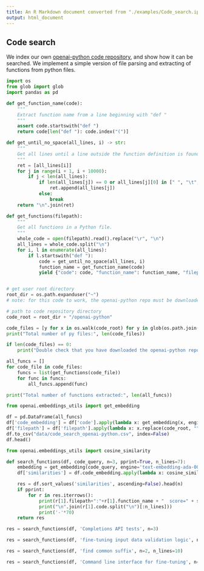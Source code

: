 ```yaml
---
title: An R Markdown document converted from "./examples/Code_search.ipynb"
output: html_document
---
```


## Code search

We index our own [openai-python code repository](https://github.com/openai/openai-python), and show how it can be searched. We implement a simple version of file parsing and extracting of functions from python files.

```python
import os
from glob import glob
import pandas as pd

def get_function_name(code):
    """
    Extract function name from a line beginning with "def "
    """
    assert code.startswith("def ")
    return code[len("def "): code.index("(")]

def get_until_no_space(all_lines, i) -> str:
    """
    Get all lines until a line outside the function definition is found.
    """
    ret = [all_lines[i]]
    for j in range(i + 1, i + 10000):
        if j < len(all_lines):
            if len(all_lines[j]) == 0 or all_lines[j][0] in [" ", "\t", ")"]:
                ret.append(all_lines[j])
            else:
                break
    return "\n".join(ret)

def get_functions(filepath):
    """
    Get all functions in a Python file.
    """
    whole_code = open(filepath).read().replace("\r", "\n")
    all_lines = whole_code.split("\n")
    for i, l in enumerate(all_lines):
        if l.startswith("def "):
            code = get_until_no_space(all_lines, i)
            function_name = get_function_name(code)
            yield {"code": code, "function_name": function_name, "filepath": filepath}


# get user root directory
root_dir = os.path.expanduser("~")
# note: for this code to work, the openai-python repo must be downloaded and placed in your root directory

# path to code repository directory
code_root = root_dir + "/openai-python"

code_files = [y for x in os.walk(code_root) for y in glob(os.path.join(x[0], '*.py'))]
print("Total number of py files:", len(code_files))

if len(code_files) == 0:
    print("Double check that you have downloaded the openai-python repo and set the code_root variable correctly.")

all_funcs = []
for code_file in code_files:
    funcs = list(get_functions(code_file))
    for func in funcs:
        all_funcs.append(func)

print("Total number of functions extracted:", len(all_funcs))
```

```python
from openai.embeddings_utils import get_embedding

df = pd.DataFrame(all_funcs)
df['code_embedding'] = df['code'].apply(lambda x: get_embedding(x, engine='text-embedding-ada-002'))
df['filepath'] = df['filepath'].apply(lambda x: x.replace(code_root, ""))
df.to_csv("data/code_search_openai-python.csv", index=False)
df.head()
```

```python
from openai.embeddings_utils import cosine_similarity

def search_functions(df, code_query, n=3, pprint=True, n_lines=7):
    embedding = get_embedding(code_query, engine='text-embedding-ada-002')
    df['similarities'] = df.code_embedding.apply(lambda x: cosine_similarity(x, embedding))

    res = df.sort_values('similarities', ascending=False).head(n)
    if pprint:
        for r in res.iterrows():
            print(r[1].filepath+":"+r[1].function_name + "  score=" + str(round(r[1].similarities, 3)))
            print("\n".join(r[1].code.split("\n")[:n_lines]))
            print('-'*70)
    return res

res = search_functions(df, 'Completions API tests', n=3)
```

```python
res = search_functions(df, 'fine-tuning input data validation logic', n=3)
```

```python
res = search_functions(df, 'find common suffix', n=2, n_lines=10)
```

```python
res = search_functions(df, 'Command line interface for fine-tuning', n=1, n_lines=20)
```

